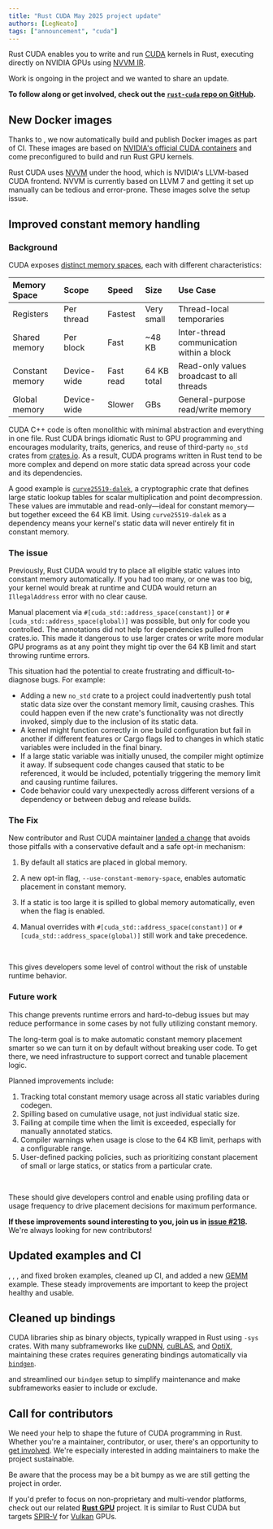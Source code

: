 ```yaml
---
title: "Rust CUDA May 2025 project update"
authors: [LegNeato]
tags: ["announcement", "cuda"]
---
```



Rust CUDA enables you to write and run [CUDA](https://developer.nvidia.com/cuda-toolkit)
kernels in Rust, executing directly on NVIDIA GPUs using [NVVM
IR](https://docs.nvidia.com/cuda/nvvm-ir-spec/index.html).

Work is ongoing in the project and we wanted to share an update.

**To follow along or get involved, check out the [`rust-cuda` repo on GitHub](https://github.com/rust-gpu/rust-cuda).**

<!-- truncate -->

## New Docker images

Thanks to <Gh user="adamcavendish" />, we now automatically build and publish Docker
images as part of CI. These images are based on [NVIDIA's official CUDA
containers](https://docs.nvidia.com/datacenter/cloud-native/container-toolkit/install-guide.html)
and come preconfigured to build and run Rust GPU kernels.

Rust CUDA uses [NVVM](https://docs.nvidia.com/cuda/nvvm-ir-spec/) under the hood, which
is NVIDIA's LLVM-based CUDA frontend. NVVM is currently based on LLVM 7 and getting it
set up manually can be tedious and error-prone. These images solve the setup issue.

## Improved constant memory handling

### Background

CUDA exposes [distinct memory
spaces](https://docs.nvidia.com/cuda/cuda-c-programming-guide/index.html#memory-hierarchy),
each with different characteristics:

| Memory Space    | Scope       | Speed     | Size        | Use Case                                  |
| :-------------- | :---------- | :-------- | :---------- | :---------------------------------------- |
| Registers       | Per thread  | Fastest   | Very small  | Thread-local temporaries                  |
| Shared memory   | Per block   | Fast      | ~48 KB      | Inter-thread communication within a block |
| Constant memory | Device-wide | Fast read | 64 KB total | Read-only values broadcast to all threads |
| Global memory   | Device-wide | Slower    | GBs         | General-purpose read/write memory         |

CUDA C++ code is often monolithic with minimal abstraction and everything in one file.
Rust CUDA brings idiomatic Rust to GPU programming and encourages modularity, traits,
generics, and reuse of third-party `no_std` crates from [crates.io](https://crates.io).
As a result, CUDA programs written in Rust tend to be more complex and depend on more
static data spread across your code and its dependencies.

A good example is
[`curve25519-dalek`](https://docs.rs/curve25519-dalek/latest/curve25519_dalek/), a
cryptographic crate that defines large static lookup tables for scalar multiplication
and point decompression. These values are immutable and read-only—ideal for constant
memory—but together exceed the 64 KB limit. Using `curve25519-dalek` as a dependency
means your kernel's static data will never entirely fit in constant memory.

### The issue

Previously, Rust CUDA would try to place all eligible static values into constant memory
automatically. If you had too many, or one was too big, your kernel would break at
runtime and CUDA would return an `IllegalAddress` error with no clear cause.

Manual placement via `#[cuda_std::address_space(constant)]` or
`#[cuda_std::address_space(global)]` was possible, but only for code you controlled. The
annotations did not help for dependencies pulled from crates.io. This made it dangerous
to use larger crates or write more modular GPU programs as at any point they might tip
over the 64 KB limit and start throwing runtime errors.

This situation had the potential to create frustrating and difficult-to-diagnose bugs.
For example:

- Adding a new `no_std` crate to a project could inadvertently push total static data size over the constant memory limit, causing crashes. This could happen even if the new crate's functionality was not directly invoked, simply due to the inclusion of its static data.
- A kernel might function correctly in one build configuration but fail in another if different features or Cargo flags led to changes in which static variables were included in the final binary.
- If a large static variable was initially unused, the compiler might optimize it away. If subsequent code changes caused that static to be referenced, it would be included, potentially triggering the memory limit and causing runtime failures.
- Code behavior could vary unexpectedly across different versions of a dependency or between debug and release builds.

### The Fix

New contributor <Gh user="brandonros" /> and Rust CUDA maintainer <Gh user="LegNeato" />
[landed a
change](https://github.com/Rust-GPU/Rust-CUDA/commit/afb147ed51fbb14b758e10a0a24dbc2311a52b82)
that avoids those pitfalls with a conservative default and a safe opt-in mechanism:

1. By default all statics are placed in global memory.

2. A new opt-in flag, `--use-constant-memory-space`, enables automatic placement in constant memory.

3. If a static is too large it is spilled to global memory automatically, even when the
   flag is enabled.

4. Manual overrides with `#[cuda_std::address_space(constant)]` or
   `#[cuda_std::address_space(global)]` still work and take precedence.

<br />

This gives developers some level of control without the risk of unstable runtime
behavior.

### Future work

This change prevents runtime errors and hard-to-debug issues but may reduce performance
in some cases by not fully utilizing constant memory.

The long-term goal is to make automatic constant memory placement smarter so we can turn
it on by default without breaking user code. To get there, we need infrastructure to
support correct and tunable placement logic.

Planned improvements include:

1. Tracking total constant memory usage across all static variables during codegen.
2. Spilling based on cumulative usage, not just individual static size.
3. Failing at compile time when the limit is exceeded, especially for manually annotated statics.
4. Compiler warnings when usage is close to the 64 KB limit, perhaps with a configurable
   range.
5. User-defined packing policies, such as prioritizing constant placement of small or
   large statics, or statics from a particular crate.

<br />

These should give developers control and enable using profiling data or usage frequency
to drive placement decisions for maximum performance.

**If these improvements sound interesting to you, join us in [issue
#218](https://github.com/Rust-GPU/Rust-CUDA/issues/218).** We're always looking for new
contributors!

## Updated examples and CI

<Gh user="giantcow" />, <Gh user="jorge-ortega" />, <Gh user="adamcavendish" />, and <Gh
user="LegNeato" /> fixed broken examples, cleaned up CI, and added a new
[GEMM](https://en.wikipedia.org/wiki/Basic_Linear_Algebra_Subprograms#Level_3) example.
These steady improvements are important to keep the project healthy and usable.

## Cleaned up bindings

CUDA libraries ship as binary objects, typically wrapped in Rust using `-sys` crates.
With many subframeworks like [cuDNN](https://developer.nvidia.com/cudnn),
[cuBLAS](https://developer.nvidia.com/cublas), and
[OptiX](https://developer.nvidia.com/optix), maintaining these crates requires
generating bindings automatically via
[`bindgen`](https://github.com/rust-lang/rust-bindgen).

<Gh user="adamcavendish" /> and <Gh user="jorge-ortega" /> streamlined our `bindgen`
setup to simplify maintenance and make subframeworks easier to include or exclude.

## Call for contributors

We need your help to shape the future of CUDA programming in Rust. Whether you're a
maintainer, contributor, or user, there's an opportunity to [get
involved](https://github.com/rust-gpu/rust-cuda). We're especially interested in adding
maintainers to make the project sustainable.

Be aware that the process may be a bit bumpy as we are still getting the project in
order.

If you'd prefer to focus on non-proprietary and multi-vendor platforms, check out our
related **[Rust GPU](https://rust-gpu.github.io/)** project. It is similar to Rust CUDA
but targets [SPIR-V](https://www.khronos.org/spir/) for
[Vulkan](https://www.vulkan.org/) GPUs.
